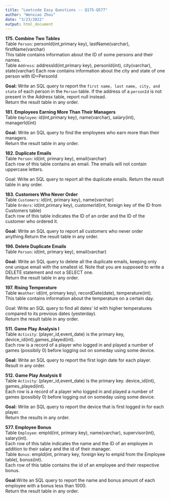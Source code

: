 ```yaml
---
title: "Leetcode Easy Questions -- Q175-Q577"
author: "Wenxiao Zhou"
date: "3/23/2022"
output: html_document
---
```


**175. Combine Two Tables**\
Table `Person`: personId(int,primary key), lastName(varchar), firstName(varchar)\
This table contains information about the ID of some persons and their names.\
Table `Address`: addressId(int,primary key), personId(int), city(varchar), state(varchar)
Each row contains information about the city and state of one person with ID=PersonId

&NewLine;
**Goal:** Write an SQL query to report the `first name, last name, city, and state` of each person in the `Person` table. If the address of a `personId` is not present in the Address table, report null instead.\
Return the result table in any order.

&NewLine;
&NewLine;

**181. Employees Earning More Than Their Managers**\
Table `Employee`: id(int,primary key), name(varchar), salary(int), managerId(int)\

&NewLine;
**Goal:** Write an SQL query to find the employees who earn more than their managers.\
Return the result table in any order.


&NewLine;
&NewLine;



**182. Duplicate Emails**\
Table `Person`: id(int, primary key), email(varchar)\
Each row of this table contains an email. The emails will not contain uppercase letters.\

&NewLine;
Goal: Write an SQL query to report all the duplicate emails. Return the result table in any order.\



&NewLine;
&NewLine;

**183. Customers Who Never Order**\
Table `Customers`: id(int, primary key), name(varchar)\
Table `Orders`: id(int,primary key), customerId(int, foreign key of the ID from Customers table)\
Each row of this table indicates the ID of an order and the ID of the customer who ordered it.
 
&NewLine;
**Goal:** Write an SQL query to report all customers who never order anything.Return the result table in any order.



&NewLine;
&NewLine;

**196. Delete Duplicate Emails**\
Table `Person`: id(int, primary key), email(varchar)\

&NewLine;
**Goal:** Write an SQL query to delete all the duplicate emails, keeping only one unique email with the smallest id. Note that you are supposed to write a DELETE statement and not a SELECT one.\
Return the result table in any order.


&NewLine;
&NewLine;


**197. Rising Temperature**\
Table `Weather`: id(int, primary key), recordDate(date), temperature(int).\
This table contains information about the temperature on a certain day.\

&NewLine;
Goal: Write an SQL query to find all dates' Id with higher temperatures compared to its previous dates (yesterday).\
Return the result table in any order.


&NewLine;
&NewLine;



**511. Game Play Analysis I**\
Table `Activity`: (player_id,event_date) is the primary key, device_id(int),games_played(int).\
Each row is a record of a player who logged in and played a number of games (possibily 0) before logging out on someday using some device.\


&NewLine;
**Goal:** Write an SQL query to report the first login date for each player. \
Result in any order.\




&NewLine;
&NewLine;



**512. Game Play Analysis II**\
Table `Activity`: (player_id,event_date) is the primary key. device_id(int), games_played(int).\
Each row is a record of a player who logged in and played a number of games (possibily 0) before logging out on someday using some device.\


&NewLine;
**Goal:** Write an SQL query to report the device that is first logged in for each player.\
Return the results in any order.\


&NewLine;
&NewLine;


**577. Employee Bonus**\
Table `Employee`: empId(int, primary key), name(varchar), supervisor(int), salary(int).\
Each row of this table indicates the name and the ID of an employee in addition to their salary and the id of their manager.\
Table `Bonus`: empId(int, primary key, foreign key to empId from the Employee table), bonus(int).\
Each row of this table contains the id of an employee and their respective bonus.\

&NewLine;
**Goal:**Write an SQL query to report the name and bonus amount of each employee with a bonus less than 1000.\
Return the result table in any order.





